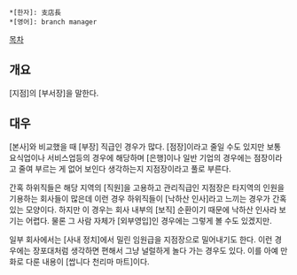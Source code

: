  *[한자]: 支店長
 *[영어]: branch manager

[[목차]]
== 개요 ==
[지점]의 [부서장]을 말한다. 
== 대우 ==
[본사]와 비교했을 때 [부장] 직급인 경우가 많다. [점장]이라고 줄일 수도 있지만 보통 요식업이나 서비스업등의 경우에 해당하며 [은행]이나 일반 기업의 경우에는 점장이라고 줄여 부르는 게 없어 보인다 생각하는지 지점장이라고 풀로 부른다.

간혹 하위직들은 해당 지역의 [직원]을 고용하고 관리직급인 지점장은 타지역의 인원을 기용하는 회사들이 많은데 이런 경우 하위직들이 [낙하산 인사]라고 느끼는 경우가 간혹 있는 모양이다. 하지만 이 경우는 회사 내부의 [보직] 순환이기 때문에 낙하산 인사라 보기는 어렵다. 물론 그 사람 자체가 [외부영입]인 경우에는 그렇게 볼 수도 있겠지만.

일부 회사에서는 [사내 정치]에서 밀린 임원급을 지점장으로 밀어내기도 한다. 이런 경우에는 장포대처럼 생각하면 편해서 그냥 널럴하게 놀다 가는 경우도 있다. 이를 아예 만화로 다룬 내용이 [쌉니다 천리마 마트]이다.
